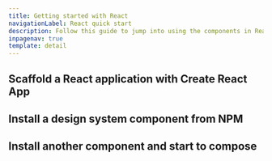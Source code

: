 ```yaml
---
title: Getting started with React
navigationLabel: React quick start
description: Follow this guide to jump into using the components in React
inpagenav: true
template: detail
---
```


## Scaffold a React application with Create React App

## Install a design system component from NPM

## Install another component and start to compose
